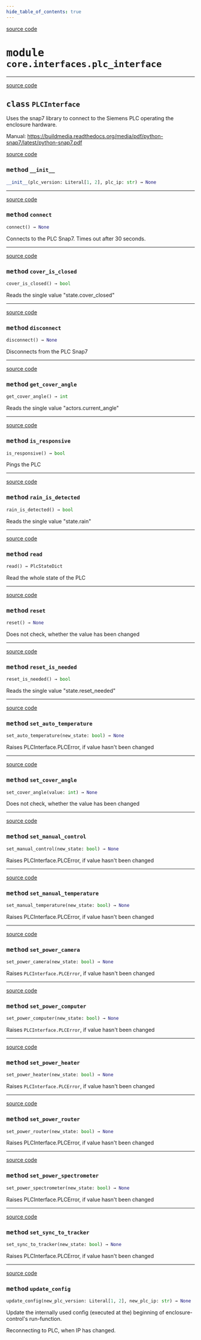 ```yaml
---
hide_table_of_contents: true
---
```


<!-- markdownlint-disable -->

<a href="https://github.com/tum-esm/pyra/tree/main/packages/core/interfaces/plc_interface.py#L0" className="SourceCodeLinkBadge">source code</a>

# <kbd>module</kbd> `core.interfaces.plc_interface`






---

<a href="https://github.com/tum-esm/pyra/tree/main/packages/core/interfaces/plc_interface.py#L89" className="SourceCodeLinkBadge">source code</a>

## <kbd>class</kbd> `PLCInterface`
Uses the snap7 library to connect to the Siemens PLC operating the enclosure hardware. 

Manual: https://buildmedia.readthedocs.org/media/pdf/python-snap7/latest/python-snap7.pdf 

<a href="https://github.com/tum-esm/pyra/tree/main/packages/core/interfaces/plc_interface.py#L107" className="SourceCodeLinkBadge">source code</a>

### <kbd>method</kbd> `__init__`

```python
__init__(plc_version: Literal[1, 2], plc_ip: str) → None
```








---

<a href="https://github.com/tum-esm/pyra/tree/main/packages/core/interfaces/plc_interface.py#L129" className="SourceCodeLinkBadge">source code</a>

### <kbd>method</kbd> `connect`

```python
connect() → None
```

Connects to the PLC Snap7. Times out after 30 seconds. 

---

<a href="https://github.com/tum-esm/pyra/tree/main/packages/core/interfaces/plc_interface.py#L179" className="SourceCodeLinkBadge">source code</a>

### <kbd>method</kbd> `cover_is_closed`

```python
cover_is_closed() → bool
```

Reads the single value "state.cover_closed" 

---

<a href="https://github.com/tum-esm/pyra/tree/main/packages/core/interfaces/plc_interface.py#L155" className="SourceCodeLinkBadge">source code</a>

### <kbd>method</kbd> `disconnect`

```python
disconnect() → None
```

Disconnects from the PLC Snap7 

---

<a href="https://github.com/tum-esm/pyra/tree/main/packages/core/interfaces/plc_interface.py#L191" className="SourceCodeLinkBadge">source code</a>

### <kbd>method</kbd> `get_cover_angle`

```python
get_cover_angle() → int
```

Reads the single value "actors.current_angle" 

---

<a href="https://github.com/tum-esm/pyra/tree/main/packages/core/interfaces/plc_interface.py#L167" className="SourceCodeLinkBadge">source code</a>

### <kbd>method</kbd> `is_responsive`

```python
is_responsive() → bool
```

Pings the PLC 

---

<a href="https://github.com/tum-esm/pyra/tree/main/packages/core/interfaces/plc_interface.py#L173" className="SourceCodeLinkBadge">source code</a>

### <kbd>method</kbd> `rain_is_detected`

```python
rain_is_detected() → bool
```

Reads the single value "state.rain" 

---

<a href="https://github.com/tum-esm/pyra/tree/main/packages/core/interfaces/plc_interface.py#L199" className="SourceCodeLinkBadge">source code</a>

### <kbd>method</kbd> `read`

```python
read() → PlcStateDict
```

Read the whole state of the PLC 

---

<a href="https://github.com/tum-esm/pyra/tree/main/packages/core/interfaces/plc_interface.py#L418" className="SourceCodeLinkBadge">source code</a>

### <kbd>method</kbd> `reset`

```python
reset() → None
```

Does not check, whether the value has been changed 

---

<a href="https://github.com/tum-esm/pyra/tree/main/packages/core/interfaces/plc_interface.py#L185" className="SourceCodeLinkBadge">source code</a>

### <kbd>method</kbd> `reset_is_needed`

```python
reset_is_needed() → bool
```

Reads the single value "state.reset_needed" 

---

<a href="https://github.com/tum-esm/pyra/tree/main/packages/core/interfaces/plc_interface.py#L402" className="SourceCodeLinkBadge">source code</a>

### <kbd>method</kbd> `set_auto_temperature`

```python
set_auto_temperature(new_state: bool) → None
```

Raises PLCInterface.PLCError, if value hasn't been changed 

---

<a href="https://github.com/tum-esm/pyra/tree/main/packages/core/interfaces/plc_interface.py#L427" className="SourceCodeLinkBadge">source code</a>

### <kbd>method</kbd> `set_cover_angle`

```python
set_cover_angle(value: int) → None
```

Does not check, whether the value has been changed 

---

<a href="https://github.com/tum-esm/pyra/tree/main/packages/core/interfaces/plc_interface.py#L394" className="SourceCodeLinkBadge">source code</a>

### <kbd>method</kbd> `set_manual_control`

```python
set_manual_control(new_state: bool) → None
```

Raises PLCInterface.PLCError, if value hasn't been changed 

---

<a href="https://github.com/tum-esm/pyra/tree/main/packages/core/interfaces/plc_interface.py#L410" className="SourceCodeLinkBadge">source code</a>

### <kbd>method</kbd> `set_manual_temperature`

```python
set_manual_temperature(new_state: bool) → None
```

Raises PLCInterface.PLCError, if value hasn't been changed 

---

<a href="https://github.com/tum-esm/pyra/tree/main/packages/core/interfaces/plc_interface.py#L342" className="SourceCodeLinkBadge">source code</a>

### <kbd>method</kbd> `set_power_camera`

```python
set_power_camera(new_state: bool) → None
```

Raises `PLCInterface.PLCError`, if value hasn't been changed 

---

<a href="https://github.com/tum-esm/pyra/tree/main/packages/core/interfaces/plc_interface.py#L350" className="SourceCodeLinkBadge">source code</a>

### <kbd>method</kbd> `set_power_computer`

```python
set_power_computer(new_state: bool) → None
```

Raises `PLCInterface.PLCError`, if value hasn't been changed 

---

<a href="https://github.com/tum-esm/pyra/tree/main/packages/core/interfaces/plc_interface.py#L359" className="SourceCodeLinkBadge">source code</a>

### <kbd>method</kbd> `set_power_heater`

```python
set_power_heater(new_state: bool) → None
```

Raises `PLCInterface.PLCError`, if value hasn't been changed 

---

<a href="https://github.com/tum-esm/pyra/tree/main/packages/core/interfaces/plc_interface.py#L367" className="SourceCodeLinkBadge">source code</a>

### <kbd>method</kbd> `set_power_router`

```python
set_power_router(new_state: bool) → None
```

Raises PLCInterface.PLCError, if value hasn't been changed 

---

<a href="https://github.com/tum-esm/pyra/tree/main/packages/core/interfaces/plc_interface.py#L376" className="SourceCodeLinkBadge">source code</a>

### <kbd>method</kbd> `set_power_spectrometer`

```python
set_power_spectrometer(new_state: bool) → None
```

Raises PLCInterface.PLCError, if value hasn't been changed 

---

<a href="https://github.com/tum-esm/pyra/tree/main/packages/core/interfaces/plc_interface.py#L386" className="SourceCodeLinkBadge">source code</a>

### <kbd>method</kbd> `set_sync_to_tracker`

```python
set_sync_to_tracker(new_state: bool) → None
```

Raises PLCInterface.PLCError, if value hasn't been changed 

---

<a href="https://github.com/tum-esm/pyra/tree/main/packages/core/interfaces/plc_interface.py#L114" className="SourceCodeLinkBadge">source code</a>

### <kbd>method</kbd> `update_config`

```python
update_config(new_plc_version: Literal[1, 2], new_plc_ip: str) → None
```

Update the internally used config (executed at the) beginning of enclosure-control's run-function. 

Reconnecting to PLC, when IP has changed. 


